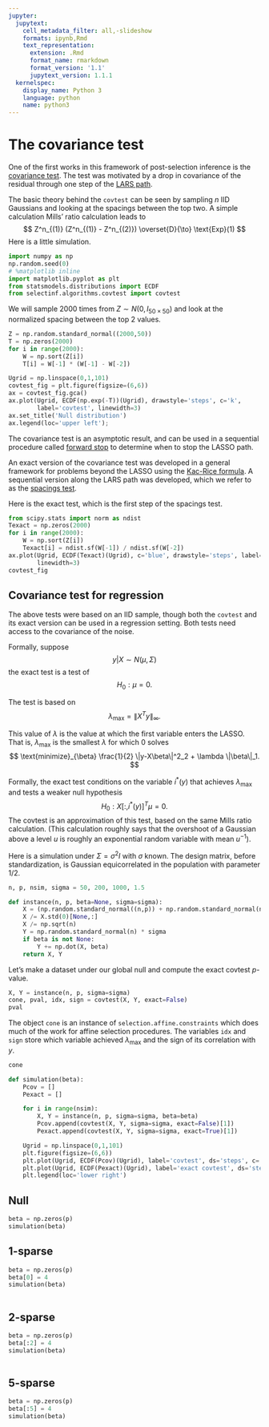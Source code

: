```yaml
---
jupyter:
  jupytext:
    cell_metadata_filter: all,-slideshow
    formats: ipynb,Rmd
    text_representation:
      extension: .Rmd
      format_name: rmarkdown
      format_version: '1.1'
      jupytext_version: 1.1.1
  kernelspec:
    display_name: Python 3
    language: python
    name: python3
---
```


# The covariance test


One of the first works in this framework of post-selection
inference is the [covariance test](http://arxiv.org/abs/1301.7161).
The test was motivated by a drop in covariance of the residual 
through one step of the [LARS path](http://projecteuclid.org/DPubS?verb=Display&version=1.0&service=UI&handle=euclid.aos/1083178935&page=record). 

The basic theory behind the `covtest` can be seen by sampling $n$ IID
Gaussians and looking at the spacings between the top two.
A simple calculation Mills' ratio calculation leads to
$$
Z^n_{(1)} (Z^n_{(1)} - Z^n_{(2)}) \overset{D}{\to} \text{Exp}(1)
$$
Here is a little simulation.

```python
import numpy as np
np.random.seed(0)
# %matplotlib inline
import matplotlib.pyplot as plt
from statsmodels.distributions import ECDF
from selectinf.algorithms.covtest import covtest

```

We will sample 2000 times from $Z \sim N(0,I_{50 \times 50})$ and look at the normalized spacing between the top 2 values.



```python
Z = np.random.standard_normal((2000,50))
T = np.zeros(2000)
for i in range(2000):
    W = np.sort(Z[i])
    T[i] = W[-1] * (W[-1] - W[-2])

Ugrid = np.linspace(0,1,101)
covtest_fig = plt.figure(figsize=(6,6))
ax = covtest_fig.gca()
ax.plot(Ugrid, ECDF(np.exp(-T))(Ugrid), drawstyle='steps', c='k',
        label='covtest', linewidth=3)
ax.set_title('Null distribution')
ax.legend(loc='upper left');
```

The covariance test is an asymptotic result, and can be used
in a sequential procedure called [forward stop](http://arxiv.org/abs/1309.5352) to determine when to
stop the LASSO path.

An exact version of the covariance test was developed
in a general framework for problems beyond the LASSO  using
the [Kac-Rice formula](http://arxiv.org/abs/1308.3020).
A sequential version along the LARS path was developed,
which we refer to as the [spacings test](http://arxiv.org/abs/1401.3889).

Here is the exact test, which is the first step of the spacings test.

```python
from scipy.stats import norm as ndist
Texact = np.zeros(2000)
for i in range(2000):
    W = np.sort(Z[i])
    Texact[i] = ndist.sf(W[-1]) / ndist.sf(W[-2])
ax.plot(Ugrid, ECDF(Texact)(Ugrid), c='blue', drawstyle='steps', label='exact covTest',
        linewidth=3)
covtest_fig
```

## Covariance test for regression


The above tests were based on an IID sample, though
both the `covtest` and its exact version can be used
in a regression setting. Both tests need access to the covariance
of the noise.

Formally, suppose 
$$
y|X \sim N(\mu, \Sigma)
$$
the exact test is a test of 
$$H_0:\mu=0.$$

The test is based on 
$$
\lambda_{\max} = \|X^Ty\|_{\infty}.
$$

This value of $\lambda$ is the value at which the first variable enters the LASSO. That is, $\lambda_{\max}$ is the smallest 
$\lambda$ for which 0 solves
$$
\text{minimize}_{\beta} \frac{1}{2} \|y-X\beta\|^2_2 + \lambda \|\beta\|_1.
$$

Formally, the exact test conditions on the variable $i^*(y)$ that achieves $\lambda_{\max}$ and tests a weaker null hypothesis 
$$H_0:X[:,i^*(y)]^T\mu=0.$$ The covtest is 
an approximation of this test, based on the same Mills ratio
calculation. (This calculation roughly says that the overshoot of a Gaussian above a level $u$ is roughly an exponential random variable with mean $u^{-1}$).

Here is a simulation under $\Sigma = \sigma^2 I$ with $\sigma$ known.
The design matrix, before standardization, is Gaussian equicorrelated in the population with parameter 1/2.

```python
n, p, nsim, sigma = 50, 200, 1000, 1.5

def instance(n, p, beta=None, sigma=sigma):
    X = (np.random.standard_normal((n,p)) + np.random.standard_normal(n)[:,None])
    X /= X.std(0)[None,:]
    X /= np.sqrt(n)
    Y = np.random.standard_normal(n) * sigma
    if beta is not None:
        Y += np.dot(X, beta)
    return X, Y 
```

Let's make a dataset under our global null and compute the
exact covtest $p$-value.

```python
X, Y = instance(n, p, sigma=sigma) 
cone, pval, idx, sign = covtest(X, Y, exact=False)
pval
```

The object `cone` is an instance of `selection.affine.constraints` which does much of the work for affine selection procedures.
The variables `idx` and `sign` store which variable achieved
$\lambda_{\max}$ and the sign of its correlation with $y$.

```python
cone
```

```python
def simulation(beta):
    Pcov = []
    Pexact = []

    for i in range(nsim):
        X, Y = instance(n, p, sigma=sigma, beta=beta)
        Pcov.append(covtest(X, Y, sigma=sigma, exact=False)[1])
        Pexact.append(covtest(X, Y, sigma=sigma, exact=True)[1])

    Ugrid = np.linspace(0,1,101)
    plt.figure(figsize=(6,6))
    plt.plot(Ugrid, ECDF(Pcov)(Ugrid), label='covtest', ds='steps', c='k', linewidth=3)
    plt.plot(Ugrid, ECDF(Pexact)(Ugrid), label='exact covtest', ds='steps', c='blue', linewidth=3)
    plt.legend(loc='lower right')

```

## Null

```python
beta = np.zeros(p)
simulation(beta)
```

## 1-sparse

```python
beta = np.zeros(p)
beta[0] = 4
simulation(beta)
 
```

## 2-sparse

```python
beta = np.zeros(p)
beta[:2] = 4
simulation(beta)
 
```

## 5-sparse

```python
beta = np.zeros(p)
beta[:5] = 4
simulation(beta)
 
```

```python

```
